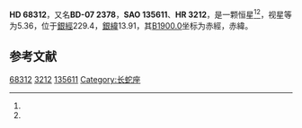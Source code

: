 {{Starbox begin
| name = HD 68312
}}
{{Starbox observe
| epoch = [[J2000.0|J2000.0]]
| constell = 长蛇座<ref name=SIMBAD>{{cite web
 | url=http://simbad.u-strasbg.fr/simbad/sim-id?Ident=HR+3212
 | title=Pulsating variable Star
 | publisher=Centre de Données astronomiques de Strasbourg
 | work=SIMBAD
 | accessdate=2012-07-13
 | archive-date=2016-03-17
 | archive-url=https://web.archive.org/web/20160317085744/http://simbad.u-strasbg.fr/simbad/sim-id?Ident=HR+3212
 | dead-url=no
 }}</ref><ref name=DATA>{{cite web
 | url=http://vizier.u-strasbg.fr/viz-bin/VizieR-5?-out.add=.&-source=5050&-corr=PK=HR&-out.max=9999&HR=3212
 | title=VizieR Detailed Page
 | accessdate=2012-07-13
 | archive-date=2016-03-05
 | archive-url=https://web.archive.org/web/20160305005754/http://vizier.u-strasbg.fr/viz-bin/VizieR-5?-out.add=.&-source=5050&-corr=PK=HR&-out.max=9999&HR=3212
 | dead-url=no
 }}</ref>
| 星官 = 
| ra = {{RA|8|11|33}}<ref name=SIMBAD /><ref name=DATA />
| dec = {{DEC|-7|46|21}}<ref name=SIMBAD /><ref name=DATA />
| appmag_v = 5.36<ref name=SIMBAD /><ref name=DATA />
}}
{{Starbox character
| class = G6III<ref name=SIMBAD /><ref name=DATA />
| b-v = 0.89<ref name=SIMBAD /><ref name=DATA />
| u-b = 0.6<ref name=SIMBAD /><ref name=DATA />
| r-i = 0.45<ref name=SIMBAD /><ref name=DATA />
| variable = 
}}
{{Starbox astrometry
| radial_v = 0.6
| prop_mo_ra = -11
| parallax = 0.012
| p_error = 
}}
{{Starbox catalog
| names =BD-07 2378，[[SAO星表|SAO]] 135611，[[HD星表|HD]] 68312，[[HR星表|HR]] 3212}}
{{Starbox reference |Simbad=HR+3212}}
{{Starbox end}}

'''HD 68312'''，又名'''BD-07 2378'''，'''SAO 135611'''、'''HR 3212'''，是一颗恒星<ref name=SIMBAD /><ref name=DATA />，视星等为5.36，位于[[銀道座標系|銀經]]229.4，[[銀道座標系|銀緯]]13.91，其[[B1900.0|B1900.0]]坐标为赤經{{RA|8|6|41}}，赤緯{{DEC|-7|13.91|28}}。

== 参考文献 ==
{{reflist}}
{{长蛇座}}
{{star-stub}}

[[Category:HD和HDE天體|68312]]
[[Category:HR天體|3212]]
[[Category:SAO天體|135611]]
[[Category:长蛇座|Category:长蛇座]]